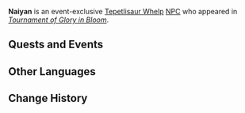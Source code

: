 {{Meta
<!-- Remove this template after adding the missing info -->
|missing_NPC_picture  = yes
|missing_NPC_profile  = yes
|missing_NPC_idle     = yes
|missing_NPC_dialogue = yes
}}
{{Character Infobox
|type             = Event NPC
|image            = NPC Naiyan.png
|realname         = <!-- Optional, if different from in-game name -->
|deceased         = <!-- Past (for deceased prior to events of the game) or free response -->
|region           = Natlan
|location         = Natlan
|affiliation      = Children of Echoes
|title            = 

|ancestry         = <!-- Clan/family -->
|father           = 
|mother           = 
|spouse           = 
|sibling          = 
|child            = 
|relative         = 

|voiceEN          = 
|voiceCN          = 
|voiceJP          = 
|voiceKR          = 
}}
'''Naiyan''' is an event-exclusive [[Tepetlisaur Whelp]] [[NPC]] who appeared in ''[[Tournament of Glory in Bloom]]''.
<!--
==Location==
{{subst:#tag:gallery|
NPC Location {{subst:#titleparts:{{subst:PAGENAME}}}}.png{{subst:!}}{{subst:#titleparts:{{subst:PAGENAME}}}}'s location
NPC Location {{subst:#titleparts:{{subst:PAGENAME}}}} Context.png{{subst:!}}Additional context
}}
-->
<!--
==Profile==
Detailed story/lore information goes here.
''(To be added.)''

===Appearance===
Keep appearance section short and concise. Limit to 2 paragraphs with 3-4 sentences each.
''(To be added.)''
-->
==Quests and Events==
{{Quests and Events}}
<!--
==Idle Quotes==
{{Dialogue Start}}
:{{DIcon|Idle}} {{Tx}}
::{{A|VO {{subst:#titleparts:{{subst:PAGENAME}}}} 01.ogg}} "{{Tx}}"
{{Dialogue End}}

==Dialogue==
{{Dialogue Start}}
:'''{{subst:#titleparts:{{subst:PAGENAME}}}}:''' 
:{{DIcon}}
{{Dialogue End}}
-->
==Other Languages==
{{Other Languages|default_hidden=1
|en      = Naiyan
|zhs     = 尼娅
|zhs_rm  = 
|zht     = 尼婭
|zht_rm  = 
|ja      = ナイヤン
|ja_rm   = 
|ko      = 니아
|es      = Naiyan
|fr      = Naiyan
|ru      = Найян
|th      = Naiyan
|vi      = Naiyan
|de      = Naiyan
|id      = Naiyan
|pt      = Naiyan
|tr      = Naiyan
|it      = Naiyan
}}

==Change History==
{{Change History|5.5}}
<!--
==References==
{{Reflist}}
-->